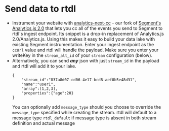 # Send data to rtdl
*   Instrument your website with [analytics-next-cc](https://github.com/realtimedatalake/analytics-next-cc) - 
    our fork of [Segment's Analytics.js 2.0](https://segment.com/docs/connections/sources/catalog/libraries/website/javascript/) 
    that lets you cc all of the events you send to Segment to rtdl's ingest endpoint. Its 
    snippet is a drop-in replacement of Analytics.js 2.0/Analytics.js. Using this makes it 
    easy to build your data lake with existing Segment instrumentation. Enter your ingest endpoint
    as the `ccUrl` value and rtdl will handle the payload. Make sure you enter your writeKey in the 
    `stream_alt_id` of your `stream` configuration (below).
*   Alternatively, you can send ***any*** json with just ```stream_id``` in the payload and rtdl will add it to your lake.
    ```
    {
        "stream_id":"837a8d07-cd06-4e17-bcd8-aef0b5e48d31",
        "name":"user1",
        "array":[1,2,3],
        "properties":{"age":20}
    }
    ```  
	You can optionally add ```message_type``` should you choose to override the ```message_type``` specified while creating the stream.
	rtdl will default to a message type ```rtdl_default``` if message type is absent in both stream definition and actual message
